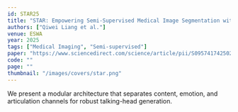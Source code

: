 ```yaml
---
id: STAR25
title: "STAR: Empowering Semi-Supervised Medical Image Segmentation with SAM-based Teacher-Student Architecture and Contrastive Consistency Regularization"
authors: ["Qiwei Liang et al."]
venue: ESWA
year: 2025
tags: ["Medical Imaging", "Semi-supervised"]
paper: "https://www.sciencedirect.com/science/article/pii/S0957417425022699"
code: ""
page: ""
thumbnail: "/images/covers/star.png"
---
```

We present a modular architecture that separates content, emotion, and articulation channels for robust talking-head generation.
